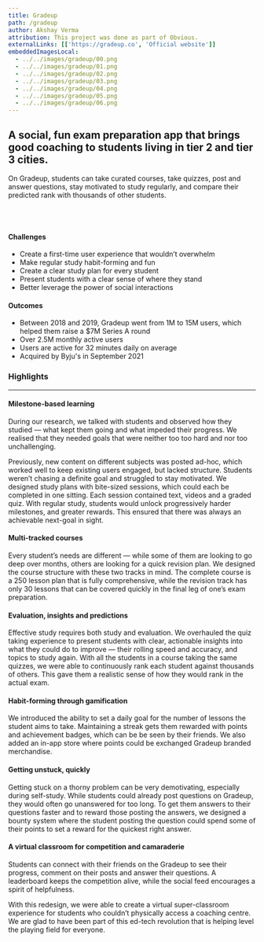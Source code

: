 ```yaml
---
title: Gradeup
path: /gradeup
author: Akshay Verma
attribution: This project was done as part of Obvious.
externalLinks: [['https://gradeup.co', 'Official website']]
embeddedImagesLocal:
  - ../../images/gradeup/00.png
  - ../../images/gradeup/01.png
  - ../../images/gradeup/02.png
  - ../../images/gradeup/03.png
  - ../../images/gradeup/04.png
  - ../../images/gradeup/05.png
  - ../../images/gradeup/06.png
---
```


## A social, fun exam preparation app that brings good coaching to students living in tier 2 and tier 3 cities.

On Gradeup, students can take curated courses, take quizzes, post and answer questions, stay motivated to study regularly, and compare their predicted rank with thousands of other students.

<br />
<GatsbyImage alt="" image={getImage(props.localImages[0])} />
<br />

#### Challenges

- Create a first-time user experience that wouldn’t overwhelm
- Make regular study habit-forming and fun
- Create a clear study plan for every student
- Present students with a clear sense of where they stand
- Better leverage the power of social interactions

#### Outcomes

- Between 2018 and 2019, Gradeup went from 1M to 15M users, which helped them raise a $7M Series A round
- Over 2.5M monthly active users
- Users are active for 32 minutes daily on average
- Acquired by Byju's in September 2021

### Highlights

---


#### Milestone-based learning

During our research, we talked with students and observed how they studied — what kept them going and what impeded their progress. We realised that they needed goals that were neither too too hard and nor too unchallenging.

Previously, new content on different subjects was posted ad-hoc, which worked well to keep existing users engaged, but lacked structure. Students weren’t chasing a definite goal and struggled to stay motivated. We designed study plans with bite-sized sessions, which could each be completed in one sitting. Each session contained text, videos and a graded quiz. With regular study, students would unlock progressively harder milestones, and greater rewards. This ensured that there was always an achievable next-goal in sight.

<GatsbyImage alt="" image={getImage(props.localImages[1])} />

#### Multi-tracked courses

Every student’s needs are different — while some of them are looking to go deep over months, others are looking for a quick revision plan. We designed the course structure with these two tracks in mind. The complete course is a 250 lesson plan that is fully comprehensive, while the revision track has only 30 lessons that can be covered quickly in the final leg of one’s exam preparation.

<GatsbyImage alt="" image={getImage(props.localImages[2])} />

#### Evaluation, insights and predictions

Effective study requires both study and evaluation. We overhauled the quiz taking experience to present students with clear, actionable insights into what they could do to improve — their rolling speed and accuracy, and topics to study again. With all the students in a course taking the same quizzes, we were able to continuously rank each student against thousands of others. This gave them a realistic sense of how they would rank in the actual exam.

<GatsbyImage alt="" image={getImage(props.localImages[3])} />

#### Habit-forming through gamification

We introduced the ability to set a daily goal for the number of lessons the student aims to take. Maintaining a streak gets them rewarded with points and achievement badges, which can be be seen by their friends. We also added an in-app store where points could be exchanged Gradeup branded merchandise.

<GatsbyImage alt="" image={getImage(props.localImages[4])} />

#### Getting unstuck, quickly

Getting stuck on a thorny problem can be very demotivating, especially during self-study. While students could already post questions on Gradeup, they would often go unanswered for too long. To get them answers to their questions faster and to reward those posting the answers, we designed a bounty system where the student posting the question could spend some of their points to set a reward for the quickest right answer.

<GatsbyImage alt="" image={getImage(props.localImages[5])} />

#### A virtual classroom for competition and camaraderie

Students can connect with their friends on the Gradeup to see their progress, comment on their posts and answer their questions. A leaderboard keeps the competition alive, while the social feed encourages a spirit of helpfulness.

With this redesign, we were able to create a virtual super-classroom experience for students who couldn’t physically access a coaching centre. We are glad to have been part of this ed-tech revolution that is helping level the playing field for everyone.

<GatsbyImage alt="" image={getImage(props.localImages[6])} />
